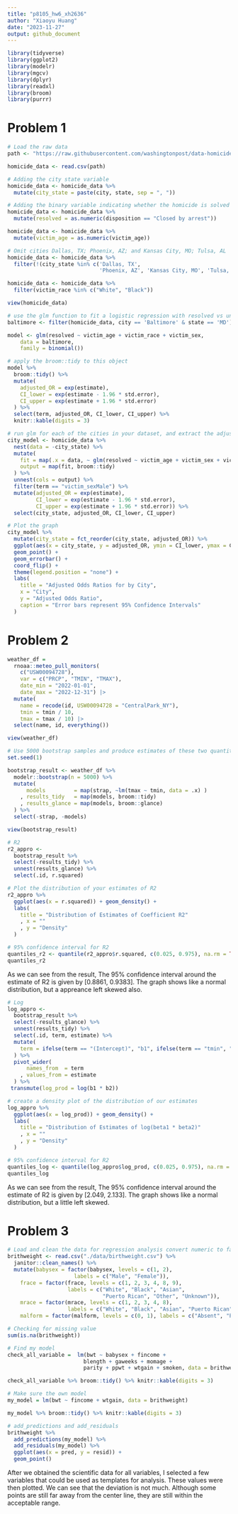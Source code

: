 ```yaml
---
title: "p8105_hw6_xh2636"
author: "Xiaoyu Huang"
date: "2023-11-27"
output: github_document
---
```


```r
library(tidyverse)
library(ggplot2)
library(modelr)
library(mgcv)
library(dplyr)
library(readxl)
library(broom)
library(purrr)
```

# Problem 1
```r
# Load the raw data
path <- "https://raw.githubusercontent.com/washingtonpost/data-homicides/master/homicide-data.csv"

homicide_data <- read.csv(path)

# Adding the city state variable
homicide_data <- homicide_data %>%
  mutate(city_state = paste(city, state, sep = ", "))

# Adding the binary variable indicating whether the homicide is solved
homicide_data <- homicide_data %>%
  mutate(resolved = as.numeric(disposition == "Closed by arrest"))

homicide_data <- homicide_data %>%
  mutate(victim_age = as.numeric(victim_age))

# Omit cities Dallas, TX; Phoenix, AZ; and Kansas City, MO; Tulsa, AL
homicide_data <- homicide_data %>%
  filter(!(city_state %in% c('Dallas, TX', 
                             'Phoenix, AZ', 'Kansas City, MO', 'Tulsa, AL')))

homicide_data <- homicide_data %>%
  filter(victim_race %in% c("White", "Black"))

view(homicide_data)
```

```r
# use the glm function to fit a logistic regression with resolved vs unresolved
baltimore <- filter(homicide_data, city == 'Baltimore' & state == 'MD')

model <- glm(resolved ~ victim_age + victim_race + victim_sex,
    data = baltimore,
    family = binomial()) 

# apply the broom::tidy to this object
model %>% 
  broom::tidy() %>%
  mutate(
    adjusted_OR = exp(estimate),
    CI_lower = exp(estimate - 1.96 * std.error),
    CI_upper = exp(estimate + 1.96 * std.error)
  ) %>% 
  select(term, adjusted_OR, CI_lower, CI_upper) %>% 
  knitr::kable(digits = 3)
```

```r
# run glm for each of the cities in your dataset, and extract the adjusted odds ratio
city_model <- homicide_data %>% 
  nest(data = -city_state) %>%
  mutate(
    fit = map(.x = data, ~ glm(resolved ~ victim_age + victim_sex + victim_race, data = ., family = binomial())),
    output = map(fit, broom::tidy)
  ) %>%
  unnest(cols = output) %>%
  filter(term == "victim_sexMale") %>%
  mutate(adjusted_OR = exp(estimate),
         CI_lower = exp(estimate - 1.96 * std.error),
         CI_upper = exp(estimate + 1.96 * std.error)) %>%
  select(city_state, adjusted_OR, CI_lower, CI_upper) 

# Plot the graph
city_model %>%
  mutate(city_state = fct_reorder(city_state, adjusted_OR)) %>%
  ggplot(aes(x = city_state, y = adjusted_OR, ymin = CI_lower, ymax = CI_upper)) +
  geom_point() + 
  geom_errorbar() +
  coord_flip() +
  theme(legend.position = "none") +
  labs(
    title = "Adjusted Odds Ratios for by City",
    x = "City",
    y = "Adjusted Odds Ratio",
    caption = "Error bars represent 95% Confidence Intervals"
  )
```

# Problem 2
```r
weather_df = 
  rnoaa::meteo_pull_monitors(
    c("USW00094728"),
    var = c("PRCP", "TMIN", "TMAX"), 
    date_min = "2022-01-01",
    date_max = "2022-12-31") |>
  mutate(
    name = recode(id, USW00094728 = "CentralPark_NY"),
    tmin = tmin / 10,
    tmax = tmax / 10) |>
  select(name, id, everything())

view(weather_df)
```

```r
# Use 5000 bootstrap samples and produce estimates of these two quantities. 
set.seed(1)

bootstrap_result <- weather_df %>%
  modelr::bootstrap(n = 5000) %>%
  mutate(
      models         = map(strap, ~lm(tmax ~ tmin, data = .x) )
    , results_tidy   = map(models, broom::tidy)
    , results_glance = map(models, broom::glance)
  ) %>% 
  select(-strap, -models)

view(bootstrap_result)
```

```r
# R2
r2_appro <-
  bootstrap_result %>%
  select(-results_tidy) %>%
  unnest(results_glance) %>%
  select(.id, r.squared)

# Plot the distribution of your estimates of R2
r2_appro %>%
  ggplot(aes(x = r.squared)) + geom_density() +
  labs(
    title = "Distribution of Estimates of Coefficient R2"
    , x = ""
    , y = "Density"
  )
```

```r
# 95% confidence interval for R2
quantiles_r2 <- quantile(r2_appro$r.squared, c(0.025, 0.975), na.rm = TRUE)
quantiles_r2
```
As we can see from the result, The 95% confidence interval around the estimate of R2 is given by [0.8861, 0.9383]. The graph shows like a normal distribution, but a appreance left skewed also.

```r
# Log
log_appro <-
  bootstrap_result %>%
  select(-results_glance) %>%
  unnest(results_tidy) %>%
  select(.id, term, estimate) %>%
  mutate(
    term = ifelse(term == "(Intercept)", "b1", ifelse(term == "tmin", "b2", term))
  ) %>%
  pivot_wider(
      names_from  = term
    , values_from = estimate
  ) %>%
 transmute(log_prod = log(b1 * b2))

# create a density plot of the distribution of our estimates
log_appro %>%
  ggplot(aes(x = log_prod)) + geom_density() +
  labs(
    title = "Distribution of Estimates of log(beta1 * beta2)"
    , x = ""
    , y = "Density"
  )
```

```r
# 95% confidence interval for R2
quantiles_log <- quantile(log_appro$log_prod, c(0.025, 0.975), na.rm = TRUE)
quantiles_log
```
As we can see from the result, The 95% confidence interval around the estimate of R2 is given by [2.049, 2.133]. The graph shows like a normal distribution, but a little left skewed. 

# Problem 3
```r
# Load and clean the data for regression analysis convert numeric to factor
brithweight <- read.csv("./data/birthweight.csv") %>%
  janitor::clean_names() %>%
  mutate(babysex = factor(babysex, levels = c(1, 2), 
                     labels = c("Male", "Female")),
    frace = factor(frace, levels = c(1, 2, 3, 4, 8, 9), 
                   labels = c("White", "Black", "Asian", 
                              "Puerto Rican", "Other", "Unknown")),
    mrace = factor(mrace, levels = c(1, 2, 3, 4, 8), 
                   labels = c("White", "Black", "Asian", "Puerto Rican", "Other")),
    malform = factor(malform, levels = c(0, 1), labels = c("Absent", "Present")))
```

```r
# Checking for missing value
sum(is.na(brithweight))
```

```r
# Find my model
check_all_variable =  lm(bwt ~ babysex + fincome + 
                        blength + gaweeks + momage + 
                        parity + ppwt + wtgain + smoken, data = brithweight)

check_all_variable %>% broom::tidy() %>% knitr::kable(digits = 3)

# Make sure the own model
my_model = lm(bwt ~ fincome + wtgain, data = brithweight)

my_model %>% broom::tidy() %>% knitr::kable(digits = 3)

# add_predictions and add_residuals
brithweight %>% 
  add_predictions(my_model) %>%
  add_residuals(my_model) %>% 
  ggplot(aes(x = pred, y = resid)) +
  geom_point()
```
After we obtained the scientific data for all variables, I selected a few variables that could be used as templates for analysis. These values were then plotted. We can see that the deviation is not much. Although some points are still far away from the center line, they are still within the acceptable range.

```r

```

